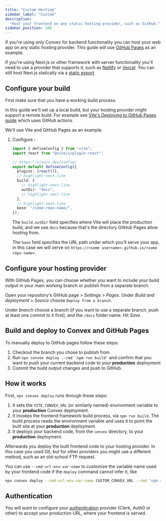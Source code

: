 ```yaml
---
title: "Custom Hosting"
sidebar_label: "Custom"
description:
  "Host your frontend on any static hosting provider, such as GitHub."
sidebar_position: 100
---
```


If you're using only Convex for backend functionality you can host your web app
on any static hosting provider. This guide will use
[GitHub Pages](https://pages.github.com/) as an example.

If you're using Next.js or other framework with server functionality you'll need
to use a provider that supports it, such as
[Netlify](/docs/production/hosting/netlify.mdx) or
[Vercel](/docs/production/hosting/vercel.mdx). You can still host Next.js
statically via a
[static export](https://nextjs.org/docs/pages/building-your-application/deploying/static-exports).

## Configure your build

First make sure that you have a working build process.

In this guide we'll set up a local build, but your hosting provider might
support a remote build. For example see
[Vite's Deploying to GitHub Pages guide](https://vitejs.dev/guide/static-deploy.html#github-pages)
which uses GitHub actions.

We'll use Vite and GitHub Pages as an example.

1. Configure <JSDialectFileName name="vite.config.mts" />:

   ```ts title="vite.config.mts"
   import { defineConfig } from "vite";
   import react from "@vitejs/plugin-react";

   // https://vitejs.dev/config/
   export default defineConfig({
     plugins: [react()],
     // highlight-next-line
     build: {
       // highlight-next-line
       outDir: "docs",
       // highlight-next-line
     },
     // highlight-next-line
     base: "/some-repo-name/",
   });
   ```

   The `build.outDir` field specifies where Vite will place the production
   build, and we use `docs` because that's the directory GitHub Pages allow
   hosting from.

   The `base` field specifies the URL path under which you'll serve your app, in
   this case we will serve on
   `https://<some username>.github.io/<some repo name>`.

## Configure your hosting provider

With GitHub Pages, you can choose whether you want to include your build output
in your main working branch or publish from a separate branch.

Open your repository's GitHub page > _Settings_ > _Pages_. Under _Build and
deployment_ > _Source_ choose `Deploy from a branch`.

Under _branch_ choose a branch (if you want to use a separate branch, push at
least one commit to it first), and the `/docs` folder name. Hit _Save_.

## Build and deploy to Convex and GitHub Pages

To manually deploy to GitHub pages follow these steps:

1. Checkout the branch you chose to publish from
2. Run `npx convex deploy --cmd 'npm run build'` and confirm that you want to
   push your current backend code to your **production** deployment
3. Commit the build output changes and push to GitHub.

## How it works

First, `npx convex deploy` runs through these steps:

1. It sets the `VITE_CONVEX_URL` (or similarly named) environment variable to
   your **production** Convex deployment.
2. It invokes the frontend framework build process, via `npm run build`. The
   build process reads the environment variable and uses it to point the built
   site at your **production** deployment.
3. It deploys your backend code, from the `convex` directory, to your
   **production** deployment.

Afterwards you deploy the built frontend code to your hosting provider. In this
case you used Git, but for other providers you might use a different method,
such as an old-school FTP request.

You can use `--cmd-url-env-var-name` to customize the variable name used by your
frontend code if the `deploy` command cannot infer it, like

```sh
npx convex deploy --cmd-url-env-var-name CUSTOM_CONVEX_URL --cmd 'npm run build'
```

## Authentication

You will want to configure your [authentication](/docs/auth.mdx) provider
(Clerk, Auth0 or other) to accept your production URL, where your frontend is
served.
